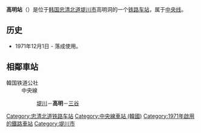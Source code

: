 {{朝鮮半島車站資訊
|公司色 = #0066b3
|文字色 = 
|站名 = 高明站<br />{{lang|ko|Gomyeong}}
|圖片 =
|pxl = 
|圖片說明 =
|車站編號 =
|前一站 = [[堤川站|堤川]]
|前一站距離 =3.9
|後一站距離 =5.2
|後一站 = [[三谷站_(忠清北道)|三谷]]
|所屬路線 = [[中央线_(韩国)|中央线]]
|距離 = 148.5
|起點站 = [[清凉里站|清凉里]]
|諺文 = 고명역
|朝鮮漢字 = 高明驛
|文觀部式 =Gomyeong-yeok 
|馬-賴式 =
|副站名 = 
|停站路線數 = 
|所屬公司 = [[韩国铁道公社|韩国铁道公社]]
|所在地 =[[忠清北道|忠清北道]][[堤川市|堤川市]]高明洞537-4
|車站構造 = 地面车站
|月台配置 = 
|啟用年月日 =1971年12月1日 
|廢站年月日 = 
|上下車人次 =
|統計年度 =
|轉車 = 
|備註 = 
|全寬備註 = 
}}

'''高明站'''（{{kor|諺=고명역|漢=高明驛|羅=Gomyeong yeok|f=y}}）是位于[[韩国|韩国]][[忠清北道|忠清北道]][[堤川市|堤川市]]高明洞的一个[[铁路车站|铁路车站]]，属于[[中央线_(韩国)|中央线]]。

== 历史 ==
*1971年12月1日 - 落成使用。

== 相鄰車站 ==
;韓国铁道公社
:中央線
::[[堤川站|堤川]]－'''高明'''－[[三谷站_(忠清北道)|三谷]]

{{中央线 (韩国)}}

[[Category:忠清北道铁路车站|Category:忠清北道铁路车站]]
[[Category:中央線車站_(韓國)|Category:中央線車站 (韓國)]]
[[Category:1971年啟用的鐵路車站|Category:1971年啟用的鐵路車站]]
[[Category:堤川市|Category:堤川市]]